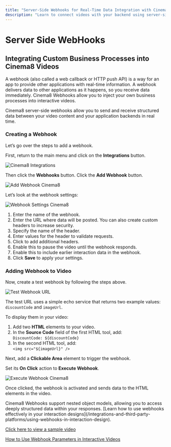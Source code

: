 ```yaml
---
title: "Server-Side Webhooks for Real-Time Data Integration with Cinema8"
description: "Learn to connect videos with your backend using server‑side webhooks for real‑time data exchange and custom logic. Visit Cinema8."
---
```



# Server Side WebHooks

## Integrating Custom Business Processes into Cinema8 Videos

A webhook (also called a web callback or HTTP push API) is a way for an app to provide other applications with real-time information. A webhook delivers data to other applications as it happens, so you receive data immediately. Cinema8 Webhooks allow you to inject your own business processes into interactive videos.

<Callout type="info">
Cinema8 server-side webhooks allow you to send and receive structured data between your video content and your application backends in real time.
</Callout>

### Creating a Webhook

Let’s go over the steps to add a webhook.

First, return to the main menu and click on the **Integrations** button.

![Cinema8 Integrations](/screenshot/server-side-webhooks/image-1.webp)

Then click the **Webhooks** button. Click the **Add Webhook** button.

![Add Webhook Cinema8](/screenshot/server-side-webhooks/image-2.webp)

Let’s look at the webhook settings:

![Webhook Settings Cinema8](/screenshot/server-side-webhooks/image-3.webp)

1. Enter the name of the webhook.  
2. Enter the URL where data will be posted. You can also create custom headers to increase security.  
3. Specify the name of the header.  
4. Enter values for the header to validate requests.  
5. Click to add additional headers.  
6. Enable this to pause the video until the webhook responds.  
7. Enable this to include earlier interaction data in the webhook.  
8. Click **Save** to apply your settings.

### Adding Webhook to Video

Now, create a test webhook by following the steps above.

![Test Webhook URL](/screenshot/server-side-webhooks/image-4.webp)

The test URL uses a simple echo service that returns two example values: `discountCode` and `imageUrl`.

To display them in your video:

1. Add two **HTML** elements to your video.
2. In the **Source Code** field of the first HTML tool, add:  
   `DiscountCode: ${discountCode}`
3. In the second HTML tool, add:  
   `<img src="${imageUrl}" />`

Next, add a **Clickable Area** element to trigger the webhook.

Set its **On Click** action to **Execute Webhook**.

![Execute Webhook Cinema8](/screenshot/server-side-webhooks/image-5.webp)

Once clicked, the webhook is activated and sends data to the HTML elements in the video.

<Callout type="important">
Cinema8 Webhooks support nested object models, allowing you to access deeply structured data within your responses.  
[Learn how to use webhooks effectively in your interaction designs](/integrations-and-third-party-platforms/using-webhooks-in-interaction-design).
</Callout>

[Click here to view a sample video](https://cinema8.com/video/zO1RvxDK)

[How to Use Webhook Parameters in Interactive Videos](/integrations-and-third-party-platforms/how-to-use-webhook-parameters-in-interactive-videos)
